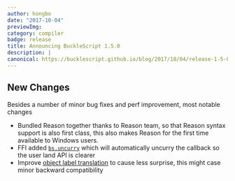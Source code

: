 ```yaml
---
author: hongbo
date: "2017-10-04" 
previewImg:
category: compiler
badge: release
title: Announcing BuckleScript 1.5.0
description: |
canonical: https://bucklescript.github.io/blog/2017/10/04/release-1-5-0
---
```


## New Changes

Besides a number of minor bug fixes and perf improvement, most notable changes

- Bundled Reason together thanks to Reason team, so that Reason syntax support
  is also first class, this also makes Reason for the first time available to
  Windows users.
- FFI added
  [`bs.uncurry`](/docs/manual/latest/function#curry--uncurry)
  which will automatically uncurry the callback so the user land API is clearer
- Improve [object label
  translation](https://bucklescript.github.io/bucklescript/Manual.html#_object_label_translation_convention)
  to cause less surprise, this might case minor backward compatibility
